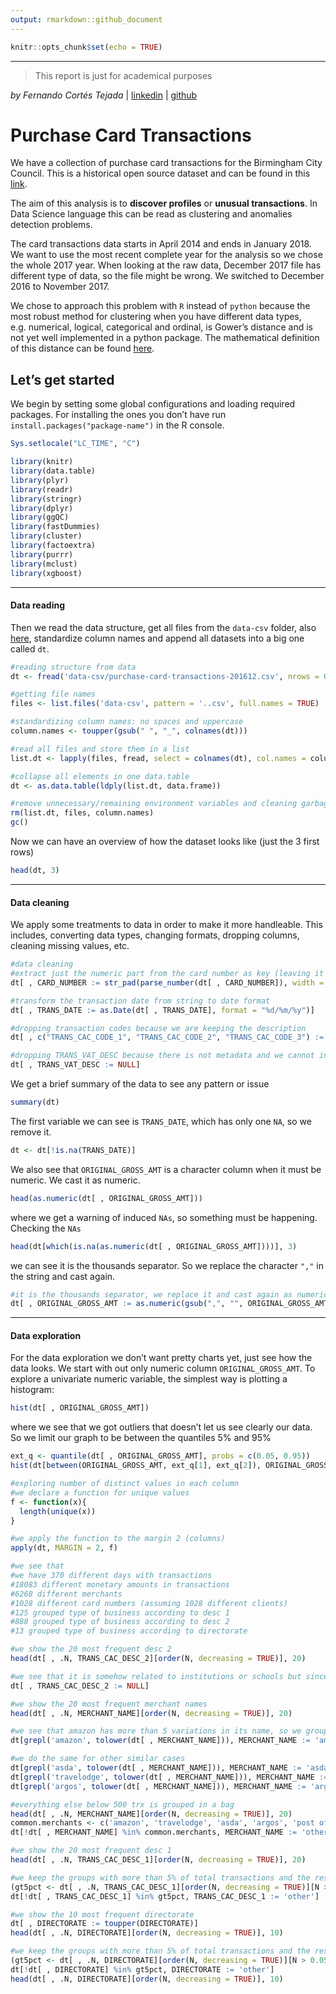 ```yaml
---
output: rmarkdown::github_document
---
```


```r
knitr::opts_chunk$set(echo = TRUE)
```
  
***

> This report is just for academical purposes

*by Fernando Cortés Tejada* | [linkedin](https://www.linkedin.com/in/fernando-cortes-tejada/) | [github](https://github.com/fcortes10)

# Purchase Card Transactions

We have a collection of purchase card transactions for the Birmingham City Council. This is a historical open source dataset and can be found in this [link](https://data.birmingham.gov.uk/dataset/purchase-card-transactions).

The aim of this analysis is to **discover profiles** or **unusual transactions**. In Data Science language this can be read as clustering and anomalies detection problems.

The card transactions data starts in April 2014 and ends in January 2018. We want to use the most recent complete year for the analysis so we chose the whole 2017 year. When looking at the raw data, December 2017 file has different type of data, so the file might be wrong. We switched to December 2016 to November 2017.

We chose to approach this problem with `R` instead of `python` because the most robust method for clustering when you have different data types, e.g. numerical, logical, categorical and ordinal, is Gower's distance and is not yet well implemented in a python package. The mathematical definition of this distance can be found [here](https://statisticaloddsandends.wordpress.com/2021/02/23/what-is-gowers-distance/).

## Let's get started

We begin by setting some global configurations and loading required packages. For installing the ones you don't have run `install.packages("package-name")` in the R console.

```r
Sys.setlocale("LC_TIME", "C")

library(knitr)
library(data.table)
library(plyr)
library(readr)
library(stringr)
library(dplyr)
library(ggQC)
library(fastDummies)
library(cluster)
library(factoextra)
library(purrr)
library(mclust)
library(xgboost)
```

***
#### Data reading

Then we read the data structure, get all files from the `data-csv` folder, also [here](https://github.com/fcortes10/purchases-clustering/tree/main/data-csv), standardize column names and append all datasets into a big one called `dt`.

```r
#reading structure from data
dt <- fread('data-csv/purchase-card-transactions-201612.csv', nrows = 0)

#getting file names
files <- list.files('data-csv', pattern = '..csv', full.names = TRUE)

#standardizing column names: no spaces and uppercase
column.names <- toupper(gsub(" ", "_", colnames(dt)))

#read all files and store them in a list
list.dt <- lapply(files, fread, select = colnames(dt), col.names = column.names)

#collapse all elements in one data.table
dt <- as.data.table(ldply(list.dt, data.frame))

#remove unnecessary/remaining environment variables and cleaning garbage in RAM
rm(list.dt, files, column.names)
gc()
```

Now we can have an overview of how the dataset looks like (just the 3 first rows)

```r
head(dt, 3)
```


***
#### Data cleaning

We apply some treatments to data in order to make it more handleable. This includes, converting data types, changing formats, dropping columns, cleaning missing values, etc.

```r
#data cleaning
#extract just the numeric part from the card number as key (leaving it as string)
dt[ , CARD_NUMBER := str_pad(parse_number(dt[ , CARD_NUMBER]), width = 4, side = 'left', pad = "0")]

#transform the transaction date from string to date format
dt[ , TRANS_DATE := as.Date(dt[ , TRANS_DATE], format = "%d/%m/%y")]

#dropping transaction codes because we are keeping the description
dt[ , c("TRANS_CAC_CODE_1", "TRANS_CAC_CODE_2", "TRANS_CAC_CODE_3") := NULL]

#dropping TRANS_VAT_DESC because there is not metadata and we cannot infer its meaning
dt[ , TRANS_VAT_DESC := NULL]
```

We get a brief summary of the data to see any pattern or issue

```r
summary(dt)
```

The first variable we can see is `TRANS_DATE`, which has only one `NA`, so we remove it.

```r
dt <- dt[!is.na(TRANS_DATE)]
```

We also see that `ORIGINAL_GROSS_AMT` is a character column when it must be numeric. We cast it as numeric.

```r
head(as.numeric(dt[ , ORIGINAL_GROSS_AMT]))
```

where we get a warning of induced `NAs`, so something must be happening. Checking the `NAs`

```r
head(dt[which(is.na(as.numeric(dt[ , ORIGINAL_GROSS_AMT])))], 3)
```

we can see it is the thousands separator. So we replace the character `","` in the string and cast again.

```r
#it is the thousands separator, we replace it and cast again as numeric
dt[ , ORIGINAL_GROSS_AMT := as.numeric(gsub(",", "", ORIGINAL_GROSS_AMT))]
```

***
#### Data exploration

For the data exploration we don't want pretty charts yet, just see how the data looks. We start with out only numeric column `ORIGINAL_GROSS_AMT`. To explore a univariate numeric variable, the simplest way is plotting a histogram:

```r
hist(dt[ , ORIGINAL_GROSS_AMT])
```

where we see that we got outliers that doesn't let us see clearly our data. So we limit our graph to be between the quantiles 5% and 95%
```r
ext_q <- quantile(dt[ , ORIGINAL_GROSS_AMT], probs = c(0.05, 0.95))
hist(dt[between(ORIGINAL_GROSS_AMT, ext_q[1], ext_q[2]), ORIGINAL_GROSS_AMT])
```

```r
#exploring number of distinct values in each column
#we declare a function for unique values
f <- function(x){
  length(unique(x))
}

#we apply the function to the margin 2 (columns)
apply(dt, MARGIN = 2, f)

#we see that 
#we have 370 different days with transactions
#18083 different monetary amounts in transactions
#6268 different merchants
#1028 different card numbers (assuming 1028 different clients)
#125 grouped type of business according to desc 1
#888 grouped type of business according to desc 2
#13 grouped type of business according to directorate

#we show the 20 most frequent desc 2
head(dt[ , .N, TRANS_CAC_DESC_2][order(N, decreasing = TRUE)], 20)

#we see that it is somehow related to institutions or schools but since we got no metadata and the are 88 categories we chose to drop it
dt[ , TRANS_CAC_DESC_2 := NULL]

#we show the 20 most frequent merchant names
head(dt[ , .N, MERCHANT_NAME][order(N, decreasing = TRUE)], 20)

#we see that amazon has more than 5 variations in its name, so we group it
dt[grepl('amazon', tolower(dt[ , MERCHANT_NAME])), MERCHANT_NAME := 'amazon']

#we do the same for other similar cases
dt[grepl('asda', tolower(dt[ , MERCHANT_NAME])), MERCHANT_NAME := 'asda']
dt[grepl('travelodge', tolower(dt[ , MERCHANT_NAME])), MERCHANT_NAME := 'travelodge']
dt[grepl('argos', tolower(dt[ , MERCHANT_NAME])), MERCHANT_NAME := 'argos']

#everything else below 500 trx is grouped in a bag
head(dt[ , .N, MERCHANT_NAME][order(N, decreasing = TRUE)], 20)
common.merchants <- c('amazon', 'travelodge', 'asda', 'argos', 'post office counter')
dt[!dt[ , MERCHANT_NAME] %in% common.merchants, MERCHANT_NAME := 'other']

#we show the 20 most frequent desc 1
head(dt[ , .N, TRANS_CAC_DESC_1][order(N, decreasing = TRUE)], 20)

#we keep the groups with more than 5% of total transactions and the rest is grouped in a bag
(gt5pct <- dt[ , .N, TRANS_CAC_DESC_1][order(N, decreasing = TRUE)][N > 0.05*nrow(dt), ][ , TRANS_CAC_DESC_1])
dt[!dt[ , TRANS_CAC_DESC_1] %in% gt5pct, TRANS_CAC_DESC_1 := 'other']

#we show the 10 most frequent directorate
dt[ , DIRECTORATE := toupper(DIRECTORATE)]
head(dt[ , .N, DIRECTORATE][order(N, decreasing = TRUE)], 10)

#we keep the groups with more than 5% of total transactions and the rest is grouped in a bag
(gt5pct <- dt[ , .N, DIRECTORATE][order(N, decreasing = TRUE)][N > 0.05*nrow(dt), ][ , DIRECTORATE])
dt[!dt[ , DIRECTORATE] %in% gt5pct, DIRECTORATE := 'other']
head(dt[ , .N, DIRECTORATE][order(N, decreasing = TRUE)], 10)
```

